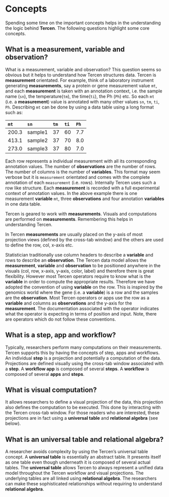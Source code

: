# Concepts
Spending some time on the important concepts helps in the understanding the logic behind __Tercen__.  The following questions highlight some core concepts.

## What is a measurement, variable and observation?
What is a measurement, variable and observation? This question seems so obvious but it helps to understand how Tercen structures data. Tercen is __measurement__ orientated. For example, think of a laboratory instrument generating __measurements__, say a protein or gene measurement value `mt`, and each __measurement__ is taken with an annotation context, i.e. the sample name (`sn`), the temperature(`tm`), the time(`ti`), the Ph (`Ph`) etc. So each `mt` (i.e. a __measurement__) value is annotated with many other values `sn`, `tm`, `ti`, `Ph`. Describing `mt` can be done by using a data table using a long format such as:

`mt`| `sn`  |`tm` |`ti` |`Ph` |
:---| :---- |:--- |:--- |:--- |
200.3 | sample1 |37 |60 | 7.7|
413.1 | sample2 |37 |70 | 8.0|
273.0 | sample3 |37 |80 | 7.0|

Each row represents a individual measurement with all its corresponding annotation values. The number of __observations__ are the number of rows. The number of columns is the number of __variables__. This format may seem verbose but it is `measurement` orientated and comes with the complete annotation of each `measurement` (i.e. rows). Internally Tercen uses such a row like structure. Each __measurement__ is recorded with a full experimental context of annotation values. In the above example there is one measurement __variable__ `mt`, three __observations__ and four annotation __variables__ in one data table.

Tercen is geared to work with __measurements__. Visuals and computations are performed on __measurements__. Remembering this helps in understanding Tercen.

In Tercen __measurements__ are usually placed on the y-axis of most projection views (defined by the cross-tab window) and the others are used to define the row, col, x-axis etc. 

Statistician traditionally use column headers to describe a __variable__ and rows to describe an __observation__. The Tercen data model allows the __measurement__, __variable__ and __observation__ to be positioned anywhere in the visuals (col, row, x-axis, y-axis, color, label) and therefore there is great flexibility. However most Tercen operators require to know what is the __variable__ in order to compute the appropriate results. Therefore we have adopted the convention of using __variable__ on the row. This is inspired by the genomics world where the gene (i.e. a __variable__) is a row and the samples are the __observation__. Most Tercen operators or apps use the row as a __variable__ and columns as __observations__ and the y-axis for the __measurement__. The documentation associated with the operator indicates what the operator is expecting in terms of position and input. Note, there are operators which do not follow these conventions.

## What is a step, app and workflow?
Typically, researchers perform many computations on their measurements. Tercen supports this by having the concepts of step, apps and workflows. An individual __step__ is a projection and potentially a computation of the data. Projections are defined visually using the cross-tab window associated with a __step__. A  __workflow app__ is composed of several __steps__. A __workflow__ is composed of several __apps__ and __steps__.

## What is visual computation?
It allows researchers to define a visual projection of the data, this projection also defines the computation to be executed. This done by interacting with the Tercen cross-tab window. For those readers who are interested, these projections are in fact using a __universal table__ and __relational algebra__ (see below). 

## What is an universal table and __relational algebra__?
A researcher avoids complexity by using the Tercen's universal table concept. A __universal table__ is essentially an abstract table. It presents itself as one table even though underneath it is composed of several actual tables. The __universal table__ allows Tercen to always represent a unified data model throughout the Tercen workflow and visual projections. The underlying tables are all linked using __relational algebra__.
The researchers can make these sophisticated relationships without requiring to understand __relational algebra__.
